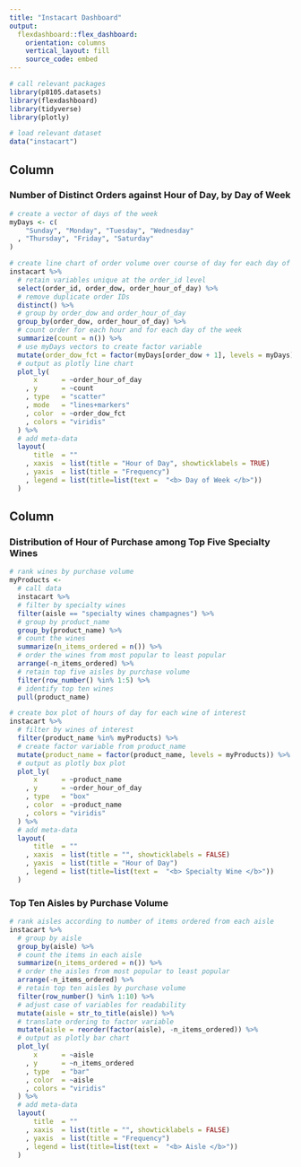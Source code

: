 ```yaml
---
title: "Instacart Dashboard"
output: 
  flexdashboard::flex_dashboard:
    orientation: columns
    vertical_layout: fill
    source_code: embed
---
```


```r
# call relevant packages
library(p8105.datasets)
library(flexdashboard)
library(tidyverse)
library(plotly)

# load relevant dataset
data("instacart")
```

Column {data-width=650}
-----------------------------------------------------------------------

### Number of Distinct Orders against Hour of Day, by Day of Week

```r
# create a vector of days of the week
myDays <- c(
    "Sunday", "Monday", "Tuesday", "Wednesday"
  , "Thursday", "Friday", "Saturday"
)

# create line chart of order volume over course of day for each day of week
instacart %>%
  # retain variables unique at the order_id level
  select(order_id, order_dow, order_hour_of_day) %>%
  # remove duplicate order IDs
  distinct() %>%
  # group by order_dow and order_hour_of_day
  group_by(order_dow, order_hour_of_day) %>%
  # count order for each hour and for each day of the week
  summarize(count = n()) %>%
  # use myDays vectors to create factor variable
  mutate(order_dow_fct = factor(myDays[order_dow + 1], levels = myDays)) %>%
  # output as plotly line chart
  plot_ly(
      x      = ~order_hour_of_day
    , y      = ~count
    , type   = "scatter"
    , mode   = "lines+markers"
    , color  = ~order_dow_fct
    , colors = "viridis"
  ) %>%
  # add meta-data
  layout(
      title  = ""
    , xaxis  = list(title = "Hour of Day", showticklabels = TRUE)
    , yaxis  = list(title = "Frequency")
    , legend = list(title=list(text =  "<b> Day of Week </b>"))
  )
```

Column {data-width=350}
-----------------------------------------------------------------------

### Distribution of Hour of Purchase among Top Five Specialty Wines

```r
# rank wines by purchase volume
myProducts <-
  # call data
  instacart %>%
  # filter by specialty wines
  filter(aisle == "specialty wines champagnes") %>%
  # group by product_name
  group_by(product_name) %>%
  # count the wines
  summarize(n_items_ordered = n()) %>%
  # order the wines from most popular to least popular
  arrange(-n_items_ordered) %>%
  # retain top five aisles by purchase volume
  filter(row_number() %in% 1:5) %>%
  # identify top ten wines
  pull(product_name)

# create box plot of hours of day for each wine of interest
instacart %>%
  # filter by wines of interest
  filter(product_name %in% myProducts) %>%
  # create factor variable from product_name
  mutate(product_name = factor(product_name, levels = myProducts)) %>%
  # output as plotly box plot
  plot_ly(
      x      = ~product_name
    , y      = ~order_hour_of_day
    , type   = "box"
    , color  = ~product_name
    , colors = "viridis"
  ) %>%
  # add meta-data
  layout(
      title  = ""
    , xaxis  = list(title = "", showticklabels = FALSE)
    , yaxis  = list(title = "Hour of Day")
    , legend = list(title=list(text =  "<b> Specialty Wine </b>"))
  )
```

### Top Ten Aisles by Purchase Volume

```r
# rank aisles according to number of items ordered from each aisle
instacart %>%
  # group by aisle
  group_by(aisle) %>%
  # count the items in each aisle
  summarize(n_items_ordered = n()) %>%
  # order the aisles from most popular to least popular
  arrange(-n_items_ordered) %>%
  # retain top ten aisles by purchase volume
  filter(row_number() %in% 1:10) %>%
  # adjust case of variables for readability
  mutate(aisle = str_to_title(aisle)) %>%
  # translate ordering to factor variable
  mutate(aisle = reorder(factor(aisle), -n_items_ordered)) %>%
  # output as plotly bar chart
  plot_ly(
      x      = ~aisle
    , y      = ~n_items_ordered
    , type   = "bar"
    , color  = ~aisle
    , colors = "viridis"
  ) %>%
  # add meta-data
  layout(
      title  = ""
    , xaxis  = list(title = "", showticklabels = FALSE)
    , yaxis  = list(title = "Frequency")
    , legend = list(title=list(text =  "<b> Aisle </b>"))
  )
```